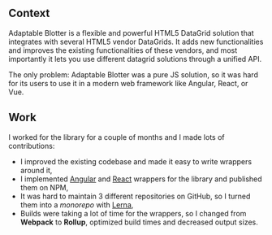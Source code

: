<div>
<h2>Context</h2>

Adaptable Blotter is a flexible and powerful HTML5 DataGrid solution that integrates with several HTML5 vendor DataGrids. It adds new functionalities and improves the existing functionalities of these vendors, and most importantly it lets you use different datagrid solutions through a unified API.

The only problem: Adaptable Blotter was a pure JS solution, so it was hard for its users to use it in a modern web framework like Angular, React, or Vue.

<h2>Work</h2>

I worked for the library for a couple of months and I made lots of contributions:

* I improved the existing codebase and made it easy to write wrappers around it,
* I implemented [Angular](https://github.com/AdaptableTools/adaptableblotter/tree/master/packages/adaptableblotter-ng-aggrid) and [React](https://github.com/AdaptableTools/adaptableblotter/tree/master/packages/adaptableblotter-react-aggrid) wrappers for the library and published them on NPM,
* It was hard to maintain 3 different repositories on GitHub, so I turned them into a *monorepo* with [Lerna](https://github.com/lerna/lerna),
* Builds were taking a lot of time for the wrappers, so I changed from **Webpack** to **Rollup**, optimized build times and decreased output sizes.

</div>